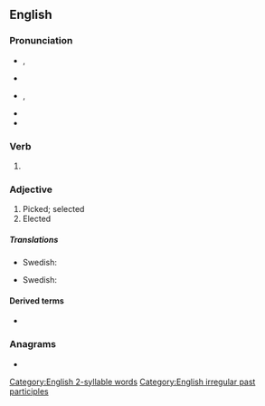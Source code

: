 {{also|Chosen|Chōsen}}
==English==

===Pronunciation===
* {{a|UK}} {{enPR|chōz'ən}}, {{IPA|/ˈtʃəʊ.zən/|lang=en}}
* {{rhymes|əʊzən|lang=en}}
* {{a|US}} {{enPR|chōz'ən}}, {{IPA|/ˈtʃoʊ.zən/|lang=en}}
* {{audio|En-us-chosen.ogg|audio|lang=en}}
* {{rhymes|oʊzən|lang=en}}

===Verb===
{{head|en|past participle}}

# {{inflection of|choose||past|part|lang=en}}

===Adjective===
{{en-adj}}

# Picked; selected
# Elected

=====Translations=====
{{trans-top|picked}}
* Swedish: {{t+|sv|vald}}
{{trans-mid}}
{{trans-bottom}}

{{trans-top|elected}}
* Swedish: {{t+|sv|vald}}
{{trans-mid}}
{{trans-bottom}}

====Derived terms====
* {{l|en|chosenness}}

===Anagrams===
* {{anagrams|en|Schoen|cohens|enochs}}

[[Category:English 2-syllable words]]
[[Category:English irregular past participles]]